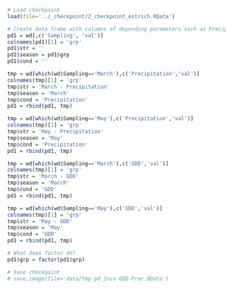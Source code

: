 ```r
# Load checkpoint
load(file='../_checkpoint/2_checkpoint_estrich.RData')

# Create data frame with columns of depending parameters such as Precipitation and GDD (heatsum)
pd1 = wd[,c('Sampling', 'val')]
colnames(pd1)[1] = 'grp'
pd1$str = ''
pd1$season = pd1$grp
pd1$cond = ''

tmp = wd[which(wd$Sampling=='March'),c('Precipitation','val')]
colnames(tmp)[1] = 'grp'
tmp$str = 'March - Precipitation'
tmp$season = 'March'
tmp$cond = 'Precipitation'
pd1 = rbind(pd1, tmp)

tmp = wd[which(wd$Sampling=='May'),c('Precipitation','val')]
colnames(tmp)[1] = 'grp'
tmp$str = 'May - Precipitation'
tmp$season = 'May'
tmp$cond = 'Precipitation'
pd1 = rbind(pd1, tmp)

tmp = wd[which(wd$Sampling=='March'),c('GDD','val')]
colnames(tmp)[1] = 'grp'
tmp$str = 'March - GDD'
tmp$season = 'March'
tmp$cond = 'GDD'
pd1 = rbind(pd1, tmp)

tmp = wd[which(wd$Sampling=='May'),c('GDD','val')]
colnames(tmp)[1] = 'grp'
tmp$str = 'May - GDD'
tmp$season = 'May'
tmp$cond = 'GDD'
pd1 = rbind(pd1, tmp)

# What does factor do?
pd1$grp = factor(pd1$grp)

# Save checkpoint
# save.image(file='data/tmp_pd_Invs-GDD-Prec.RData')
```